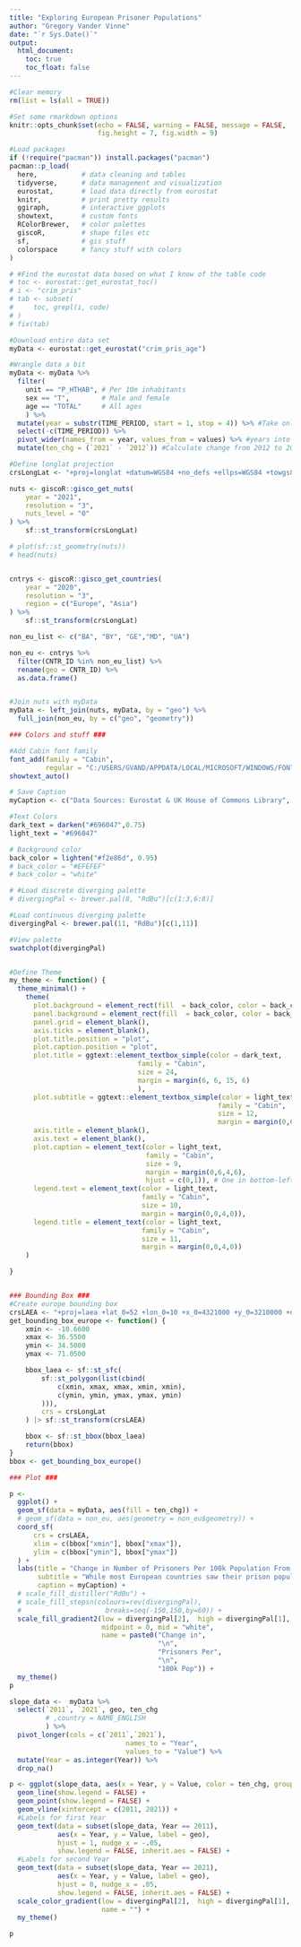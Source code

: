 ```yaml
---
title: "Exploring European Prisoner Populations"
author: "Gregory Vander Vinne"
date: "`r Sys.Date()`"
output:
  html_document:
    toc: true
    toc_float: false
---
```


```r
#Clear memory
rm(list = ls(all = TRUE))

#Set some rmarkdown options
knitr::opts_chunk$set(echo = FALSE, warning = FALSE, message = FALSE,
                      fig.height = 7, fig.width = 9)

#Load packages
if (!require("pacman")) install.packages("pacman")
pacman::p_load(
  here,           # data cleaning and tables
  tidyverse,      # data management and visualization
  eurostat,       # load data directly from eurostat
  knitr,          # print pretty results
  ggiraph,        # interactive ggplots
  showtext,       # custom fonts
  RColorBrewer,   # color palettes
  giscoR,         # shape files etc
  sf,             # gis stuff
  colorspace      # fancy stuff with colors  
)

```

``` r

# #Find the eurostat data based on what I know of the table code
# toc <- eurostat::get_eurostat_toc()
# i <- "crim_pris"
# tab <- subset(
#     toc, grepl(i, code)
# )
# fix(tab)

#Download entire data set
myData <- eurostat::get_eurostat("crim_pris_age")

#Wrangle data a bit
myData <- myData %>%
  filter(
    unit == "P_HTHAB", # Per 10m inhabitants
    sex == "T",        # Male and female
    age == "TOTAL"     # All ages   
    ) %>%
  mutate(year = substr(TIME_PERIOD, start = 1, stop = 4)) %>% #Take only year
  select(-c(TIME_PERIOD)) %>%
  pivot_wider(names_from = year, values_from = values) %>% #years into cols
  mutate(ten_chg = (`2021` - `2012`)) #Calculate change from 2012 to 2021

#Define longlat projection
crsLongLat <- "+proj=longlat +datum=WGS84 +no_defs +ellps=WGS84 +towgs84=0,0,0"

nuts <- giscoR::gisco_get_nuts(
    year = "2021",
    resolution = "3",
    nuts_level = "0"
) %>%
    sf::st_transform(crsLongLat)

# plot(sf::st_geometry(nuts))
# head(nuts)


cntrys <- giscoR::gisco_get_countries(
    year = "2020",
    resolution = "3",
    region = c("Europe", "Asia")
) %>%
    sf::st_transform(crsLongLat)

non_eu_list <- c("BA", "BY", "GE","MD", "UA")

non_eu <- cntrys %>%
  filter(CNTR_ID %in% non_eu_list) %>%
  rename(geo = CNTR_ID) %>%
  as.data.frame()


#Join nuts with myData
myData <- left_join(nuts, myData, by = "geo") %>%
  full_join(non_eu, by = c("geo", "geometry"))

```

``` r

### Colors and stuff ###

#Add Cabin font family
font_add(family = "Cabin", 
         regular = "C:/USERS/GVAND/APPDATA/LOCAL/MICROSOFT/WINDOWS/FONTS/Cabin-VariableFont_wdth,wght.ttf")
showtext_auto()

# Save Caption
myCaption <- c("Data Sources: Eurostat & UK House of Commons Library", "Created by Gregory Vander Vinne")

#Text Colors
dark_text = darken("#696047",0.75)
light_text = "#696047" 

# Background color
back_color = lighten("#f2e86d", 0.95)
# back_color = "#EFEFEF"
# back_color = "white"

# #Load discrete diverging palette 
# divergingPal <- brewer.pal(8, "RdBu")[c(1:3,6:8)]

#Load continuous diverging palette 
divergingPal <- brewer.pal(11, "RdBu")[c(1,11)]

#View palette
swatchplot(divergingPal)


#Define Theme
my_theme <- function() {
  theme_minimal() +
    theme(
      plot.background = element_rect(fill  = back_color, color = back_color),
      panel.background = element_rect(fill  = back_color, color = back_color),
      panel.grid = element_blank(), 
      axis.ticks = element_blank(),
      plot.title.position = "plot",
      plot.caption.position = "plot",
      plot.title = ggtext::element_textbox_simple(color = dark_text, 
                                family = "Cabin", 
                                size = 24,
                                margin = margin(6, 6, 15, 6)
                                ),
      plot.subtitle = ggtext::element_textbox_simple(color = light_text, 
                                                    family = "Cabin", 
                                                    size = 12,
                                                    margin = margin(0,6,15,6)),
      axis.title = element_blank(),
      axis.text = element_blank(),
      plot.caption = element_text(color = light_text, 
                                  family = "Cabin", 
                                  size = 9,
                                  margin = margin(0,6,4,6),
                                  hjust = c(0,1)), # One in bottom-left, one in bottom-right
      legend.text = element_text(color = light_text, 
                                 family = "Cabin", 
                                 size = 10,
                                 margin = margin(0,0,4,0)),
      legend.title = element_text(color = light_text, 
                                 family = "Cabin", 
                                 size = 11,
                                 margin = margin(0,0,4,0))      
    )

}


### Bounding Box ###
#Create europe bounding box
crsLAEA <- "+proj=laea +lat_0=52 +lon_0=10 +x_0=4321000 +y_0=3210000 +datum=WGS84 +units=m +no_defs"
get_bounding_box_europe <- function() {
    xmin <- -10.6600
    xmax <- 36.5500
    ymin <- 34.5000
    ymax <- 71.0500

    bbox_laea <- sf::st_sfc(
        sf::st_polygon(list(cbind(
            c(xmin, xmax, xmax, xmin, xmin),
            c(ymin, ymin, ymax, ymax, ymin)
        ))),
        crs = crsLongLat
    ) |> sf::st_transform(crsLAEA)

    bbox <- sf::st_bbox(bbox_laea)
    return(bbox)
}
bbox <- get_bounding_box_europe()
```

```r
### Plot ###

p <-
  ggplot() +
  geom_sf(data = myData, aes(fill = ten_chg)) + 
  # geom_sf(data = non_eu, aes(geometry = non_eu$geometry)) +
  coord_sf(
      crs = crsLAEA,
      xlim = c(bbox["xmin"], bbox["xmax"]),
      ylim = c(bbox["ymin"], bbox["ymax"])
  ) +
  labs(title = "Change in Number of Prisoners Per 100k Population From 2011 to 2021",
       subtitle = "While most European countries saw their prison populations decrease modeslty as a share of their total populations from 2011 to 2021, the Baltic countries saw significant decreases, and Turkiye saw a massive increase.",
       caption = myCaption) +
  # scale_fill_distiller("RdBu") +
  # scale_fill_stepsn(colours=rev(divergingPal),
  #                     breaks=seq(-150,150,by=60)) +
  scale_fill_gradient2(low = divergingPal[2],  high = divergingPal[1],
                       midpoint = 0, mid = "white",
                       name = paste0("Change in", 
                                     "\n", 
                                     "Prisoners Per", 
                                     "\n", 
                                     "100k Pop")) + 
  my_theme()
p

```

``` r


slope_data <-  myData %>%
  select(`2011`, `2021`, geo, ten_chg
         # ,country = NAME_ENGLISH
         ) %>%
  pivot_longer(cols = c(`2011`,`2021`),
                             names_to = "Year",
                             values_to = "Value") %>%
  mutate(Year = as.integer(Year)) %>%
  drop_na()

p <- ggplot(slope_data, aes(x = Year, y = Value, color = ten_chg, group = geo)) + 
  geom_line(show.legend = FALSE) + 
  geom_point(show.legend = FALSE) + 
  geom_vline(xintercept = c(2011, 2021)) + 
  #Labels for first Year
  geom_text(data = subset(slope_data, Year == 2011), 
            aes(x = Year, y = Value, label = geo), 
            hjust = 1, nudge_x = -.05, 
            show.legend = FALSE, inherit.aes = FALSE) + 
  #Labels for second Year
  geom_text(data = subset(slope_data, Year == 2021), 
            aes(x = Year, y = Value, label = geo), 
            hjust = 0, nudge_x = .05, 
            show.legend = FALSE, inherit.aes = FALSE) + 
  scale_color_gradient(low = divergingPal[2],  high = divergingPal[1],
                       name = "") +  
  my_theme()

p
```



<!-- ```{r Animated Map} -->
<!-- longData <- myData %>% pivot_longer(cols = c(as.character(2008:2021)), -->
<!--                              names_to = "Year", -->
<!--                              values_to = "Value") %>% -->
<!--   mutate(Year = as.integer(Year)) -->

<!-- p <- ggplot(longData) + -->
<!--   geom_sf(aes(fill = Value)) + -->
<!--   coord_sf( -->
<!--       crs = crsLAEA, -->
<!--       xlim = c(bbox["xmin"], bbox["xmax"]), -->
<!--       ylim = c(bbox["ymin"], bbox["ymax"]) -->
<!--   ) + -->
<!--   labs(title = 'Year: {frame_time}') + -->
<!--   transition_time(Year) + -->
<!--   ease_aes('linear')+ -->
<!--   theme_minimal() + -->
<!--     theme( -->
<!--       plot.background = element_rect(fill  = back_color, color = back_color), -->
<!--       panel.background = element_rect(fill  = back_color, color = back_color), -->
<!--       panel.grid = element_blank(), -->
<!--       axis.ticks = element_blank(), -->
<!--       plot.title.position = "plot", -->
<!--       plot.caption.position = "plot", -->
<!--       plot.title = ggtext::element_textbox_simple(color = dark_text, -->
<!--                                 # family = "Cabin", -->
<!--                                 size = 22, -->
<!--                                 margin = margin(6, 6, 15, 6) -->
<!--                                 ), -->
<!--       plot.subtitle = ggtext::element_textbox_simple(color = light_text, -->
<!--                                                     # family = "Cabin", -->
<!--                                                     size = 12, -->
<!--                                                     margin = margin(0,6,15,6)), -->
<!--       axis.title = element_blank(), -->
<!--       axis.text = element_blank(), -->
<!--       plot.caption = element_text(color = light_text, -->
<!--                                   # family = "Cabin", -->
<!--                                   size = 9, -->
<!--                                   margin = margin(0,6,4,6), -->
<!--                                   hjust = c(0,1)), #One in bottom-left, one in bottom-right -->
<!--       legend.text = element_text(color = light_text, -->
<!--                                  # family = "Cabin", -->
<!--                                  size = 10, -->
<!--                                  margin = margin(0,0,4,0)), -->
<!--     ) -->

<!-- p -->



<!-- ``` -->


